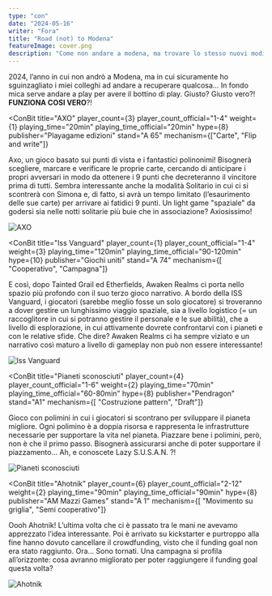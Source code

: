 ```yaml
---
type: "con"
date: "2024-05-16"
writer: "Fora"
title: "Road (not) to Modena"
featureImage: cover.png
description: "Come non andare a modena, ma trovare lo stesso nuovi modi per spendere i propri soldi"
---
```


<FundingIntro>
2024, l’anno in cui non andrò a Modena, ma in cui sicuramente ho sguinzagliato i miei colleghi ad andare a recuperare qualcosa… In fondo mica serve andare a play per avere il bottino di play. Giusto? Giusto vero?! <strong>FUNZIONA COSI VERO</strong>?!
</FundingIntro>

<ConBit
title="AXO"
player_count={3}
player_count_official="1-4"
weight={1}
playing_time="20min"
playing_time_official="20min"
hype={8}
publisher="Playagame edizioni"
stand="A 65"
mechanism={["Carte", "Flip and write"]}
>
Axo, un gioco basato sui punti di vista e i fantastici polinonimi! Bisognerà scegliere, marcare e verificare le proprie carte, cercando di anticipare i propri avversari in modo da ottenere i 9 punti che decreteranno il vincitore prima di tutti. Sembra interessante anche la modalità Solitario in cui ci si scontrerà con Simona e, di fatto, si avrà un tempo limitato (l’esaurimento delle sue carte) per arrivare ai fatidici 9 punti. Un light game "spaziale" da godersi sia nelle notti solitarie più buie che in associazione? Axiosissimo!
</ConBit>

<img src="game1.jpg?t=1" alt="AXO" />

<ConBit
title="Iss Vanguard"
player_count={1}
player_count_official="1-4"
weight={3}
playing_time="120min"
playing_time_official="90-120min"
hype={10}
publisher="Giochi uniti"
stand="A 74"
mechanism={[ "Cooperativo", "Campagna"]}
>
E così, dopo Tainted Grail ed Etherfields, Awaken Realms ci porta nello spazio più profondo con il suo terzo gioco narrativo. A bordo della ISS Vanguard, i giocatori (sarebbe meglio fosse un solo giocatore) si troveranno a dover gestire un lunghissimo viaggio spaziale, sia a livello logistico (= un raccoglitore in cui si potranno gestire il personale e le sue abilità), che a livello di esplorazione, in cui attivamente dovrete confrontarvi con i pianeti e con le relative sfide. Che dire? Awaken Realms ci ha sempre viziato e un narrativo così maturo a livello di gameplay non può non essere interessante!
</ConBit>

<img src="game2.jpg?t=1" alt="Iss Vanguard" />

<ConBit
title="Pianeti sconosciuti"
player_count={4}
player_count_official="1-6"
weight={2}
playing_time="70min"
playing_time_official="60-80min"
hype={8}
publisher="Pendragon"
stand="A1"
mechanism={[ "Costruzione pattern", "Draft"]}
>
Gioco con polimini in cui i giocatori si scontrano per sviluppare il pianeta migliore. Ogni polimino è a doppia risorsa e rappresenta le infrastrutture necessarie per supportare la vita nel pianeta. Piazzare bene i polimini, però, non è che il primo passo. Bisognerà assicurarsi anche di poter supportare il piazzamento… Ah, e conoscete Lazy S.U.S.A.N. ?!
</ConBit>

<img src="game3.jpg?t=1" alt="Pianeti sconosciuti" />

<ConBit
title="Ahotnik"
player_count={6}
player_count_official="2-12"
weight={2}
playing_time="90min"
playing_time_official="90min"
hype={8}
publisher="AM Mazzi Games"
stand="A 1"
mechanism={[ "Movimento su griglia", "Semi cooperativo"]}
>
Oooh Ahotnik! L’ultima volta che ci è passato tra le mani ne avevamo apprezzato l’idea interessante. Poi è arrivato su kickstarter e purtroppo alla fine hanno dovuto cancellare il crowdfunding, visto che il funding goal non era stato raggiunto. Ora… Sono tornati. Una campagna si profila all’orizzonte: cosa avranno migliorato per poter raggiungere il funding goal questa volta? 
</ConBit>

<img src="game4.jpg?t=1" alt="Ahotnik" />
